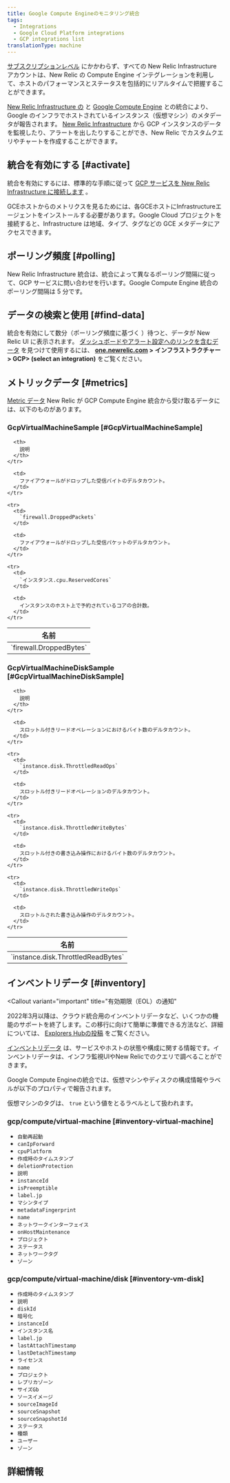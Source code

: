 ```yaml
---
title: Google Compute Engineのモニタリング統合
tags:
  - Integrations
  - Google Cloud Platform integrations
  - GCP integrations list
translationType: machine
---
```


[サブスクリプションレベル](https://newrelic.com/infrastructure/pricing) にかかわらず、すべての New Relic Infrastructure アカウントは、New Relic の Compute Engine インテグレーションを利用して、ホストのパフォーマンスとステータスを包括的にリアルタイムで把握することができます。

[New Relic Infrastructure の](/docs/infrastructure/integrations-getting-started/getting-started/introduction-infrastructure-integrations) と [Google Compute Engine](https://cloud.google.com/compute/) との統合により、Google のインフラでホストされているインスタンス（仮想マシン）のメタデータが報告されます。 [New Relic Infrastructure](/docs/infrastructure) から GCP インスタンスのデータを監視したり、アラートを出したりすることができ、New Relic でカスタムクエリやチャートを作成することができます。

## 統合を有効にする [#activate]

統合を有効にするには、標準的な手順に従って [GCP サービスを New Relic Infrastructure に接続します](/docs/connect-google-cloud-platform-services-infrastructure) 。

<Callout variant="important">
  GCEホストからのメトリクスを見るためには、各GCEホストにInfrastructureエージェントをインストールする必要があります。Google Cloud プロジェクトを接続すると、Infrastructure は地域、タイプ、タグなどの GCE メタデータにアクセスできます。
</Callout>

## ポーリング頻度 [#polling]

New Relic Infrastructure 統合は、統合によって異なるポーリング間隔に従って、GCP サービスに問い合わせを行います。Google Compute Engine 統合のポーリング間隔は 5 分です。

## データの検索と使用 [#find-data]

統合を有効にして数分（ポーリング頻度に基づく [](#polling)）待つと、データが New Relic UI に表示されます。 [ダッシュボードやアラート設定へのリンクを含むデータ](/docs/infrastructure/integrations/find-use-infrastructure-integration-data) を見つけて使用するには、 **[one.newrelic.com](https://one.newrelic.com) > インフラストラクチャー> GCP> (select an integration)** をご覧ください。

## メトリックデータ [#metrics]

[Metric データ](/docs/infrastructure/integrations-getting-started/getting-started/introduction-infrastructure-integrations#data-types) New Relic が GCP Compute Engine 統合から受け取るデータには、以下のものがあります。

### GcpVirtualMachineSample [#GcpVirtualMachineSample]

<table>
  <thead>
    <tr>
      <th style={{ width: "285px" }}>
        名前
      </th>

      <th>
        説明
      </th>
    </tr>
  </thead>

  <tbody>
    <tr>
      <td>
        `firewall.DroppedBytes`
      </td>

      <td>
        ファイアウォールがドロップした受信バイトのデルタカウント。
      </td>
    </tr>

    <tr>
      <td>
        `firewall.DroppedPackets`
      </td>

      <td>
        ファイアウォールがドロップした受信パケットのデルタカウント。
      </td>
    </tr>

    <tr>
      <td>
        `インスタンス.cpu.ReservedCores`
      </td>

      <td>
        インスタンスのホスト上で予約されているコアの合計数。
      </td>
    </tr>
  </tbody>
</table>

### GcpVirtualMachineDiskSample [#GcpVirtualMachineDiskSample]

<table>
  <thead>
    <tr>
      <th style={{ width: "285px" }}>
        名前
      </th>

      <th>
        説明
      </th>
    </tr>
  </thead>

  <tbody>
    <tr>
      <td>
        `instance.disk.ThrottledReadBytes`
      </td>

      <td>
        スロットル付きリードオペレーションにおけるバイト数のデルタカウント。
      </td>
    </tr>

    <tr>
      <td>
        `instance.disk.ThrottledReadOps`
      </td>

      <td>
        スロットル付きリードオペレーションのデルタカウント。
      </td>
    </tr>

    <tr>
      <td>
        `instance.disk.ThrottledWriteBytes`
      </td>

      <td>
        スロットル付きの書き込み操作におけるバイト数のデルタカウント。
      </td>
    </tr>

    <tr>
      <td>
        `instance.disk.ThrottledWriteOps`
      </td>

      <td>
        スロットルされた書き込み操作のデルタカウント。
      </td>
    </tr>
  </tbody>
</table>

## インベントリデータ [#inventory]

<Callout
  variant="important"
  title="有効期限（EOL）の通知"
>
  2022年3月以降は、クラウド統合用のインベントリデータなど、いくつかの機能のサポートを終了します。この移行に向けて簡単に準備できる方法など、詳細については、 [Explorers Hubの投稿](https://discuss.newrelic.com/t/important-upcoming-changes-to-capabilities-and-support-across-errors-classic-labels-service-infrastructure-on-host-snmp-integration-and-inventory-data-in-cloud-integrations/175370) をご覧ください。
</Callout>

[インベントリデータ](/docs/integrations/new-relic-integrations/getting-started/understand-use-data-infrastructure-integrations#overview) は、サービスやホストの状態や構成に関する情報です。インベントリデータは、インフラ監視UIやNew Relicでのクエリで調べることができます。

Google Compute Engineの統合では、仮想マシンやディスクの構成情報やラベルが以下のプロパティで報告されます。

仮想マシンのタグは、 `true` という値をとるラベルとして扱われます。

### gcp/compute/virtual-machine [#inventory-virtual-machine]

* `自動再起動`
* `canIpForward`
* `cpuPlatform`
* `作成時のタイムスタンプ`
* `deletionProtection`
* `説明`
* `instanceId`
* `isPreemptible`
* `label.jp`
* `マシンタイプ`
* `metadataFingerprint`
* `name`
* `ネットワークインターフェイス`
* `onHostMaintenance`
* `プロジェクト`
* `ステータス`
* `ネットワークタグ`
* `ゾーン`

### gcp/compute/virtual-machine/disk [#inventory-vm-disk]

* `作成時のタイムスタンプ`
* `説明`
* `diskId`
* `暗号化`
* `instanceId`
* `インスタンス名`
* `label.jp`
* `lastAttachTimestamp`
* `lastDetachTimestamp`
* `ライセンス`
* `name`
* `プロジェクト`
* `レプリカゾーン`
* `サイズGb`
* `ソースイメージ`
* `sourceImageId`
* `sourceSnapshot`
* `sourceSnapshotId`
* `ステータス`
* `種類`
* `ユーザー`
* `ゾーン`

## 詳細情報